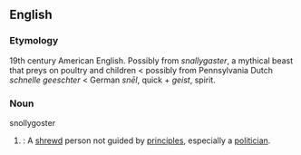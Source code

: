==English==

===Etymology===
19th century American English. Possibly from ''snallygaster'', a mythical beast that preys on poultry and children < possibly from Pennsylvania Dutch ''schnelle geeschter'' < German ''sn&#275;l'', quick + ''geist'', spirit.

===Noun===
;snollygoster
#{{cattag|slang}}: A [[shrewd]] person not guided by [[principle]]s, especially a [[politician]].